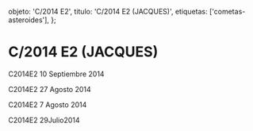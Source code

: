 
  objeto: 'C/2014 E2',
  titulo: 'C/2014 E2 (JACQUES)',
  etiquetas: ['cometas-asteroides'],
};

# C/2014 E2 (JACQUES)

<Imagen
  src="registro/c2014-e2_20140910_8_c2014e2_20140910_i88.jpg"
  fecha="20140910"
/>

<Imagen
  src="registro/c2014-e2_20140910_7_c2014e2i_20140910_i881.jpg"
  fecha="20140910"
/>

C2014E2 10 Septiembre 2014

<Imagen
  src="registro/c2014-e2_20140828_6_c2014e2_20140828_i88.jpg"
  fecha="20140828"
/>

<Imagen
  src="registro/c2014-e2_20140827_5_c2014e2inv_20140828_i88.jpg"
  fecha="20140827"
/>

C2014E2 27 Agosto 2014

<Imagen
  src="registro/c2014-e2_20140807_4_c2014e2_20140807_i88.jpg"
  fecha="20140807"
/>

<Imagen
  src="registro/c2014-e2_20140807_3_c2014e2inv_20140807_i88.jpg"
  fecha="20140807"
/>

C2014E2 7 Agosto 2014

<Imagen
  src="registro/c2014-e2_20140729_2_c2014e2_20140729_i882.jpg"
  fecha="20140729"
/>

<Imagen
  src="registro/c2014-e2_20140729_1_c2014e2_20140729_i88inver2.jpg"
  fecha="20140729"
/>

C2014E2 29Julio2014